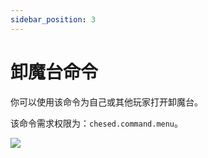 ```yaml
---
sidebar_position: 3
---
```


# 卸魔台命令

你可以使用该命令为自己或其他玩家打开卸魔台。

该命令需求权限为：`chesed.command.menu`。

![](/img/Xnip2024-08-12_20-40-05.jpg)